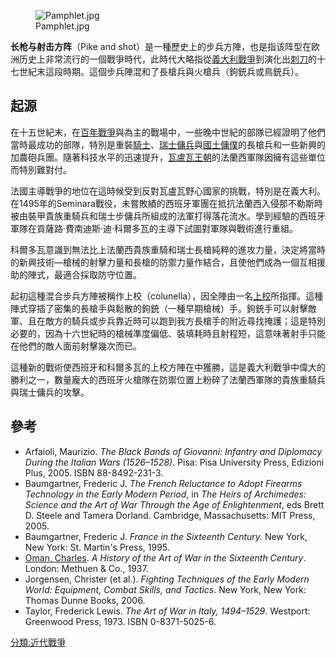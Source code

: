 [[Image:Pamphlet.jpg|thumb]]

'''长枪与射击方阵'''（Pike and shot）是一種歷史上的步兵方陣，也是指该阵型在欧洲历史上非常流行的一個戰爭時代，此時代大略指從[[義大利戰爭|義大利戰爭]]到演化出[[刺刀|刺刀]]的十七世紀末這段時期。這個步兵陣混和了長槍兵與火槍兵（鉤銃兵或鳥銃兵）。

==起源==
在十五世紀末，在[[百年戰爭|百年戰爭]]與{{link-en|勃艮地戰爭|Burgundian Wars}}為主的戰場中，一些晚中世紀的部隊已經證明了他們當時最成功的部隊，特別是重裝[[騎士|騎士]]、[[瑞士傭兵|瑞士傭兵]]與[[國土傭僕|國土傭僕]]的長槍兵和一些新興的加農砲兵團。隨著科技水平的迅速提升，[[瓦盧瓦王朝|瓦盧瓦王朝]]的法蘭西軍隊因擁有這些單位而特別難對付。

法國主導戰爭的地位在這時候受到反對瓦盧瓦野心國家的挑戰，特別是在義大利。在1495年的Seminara戰役，未嘗敗績的西班牙軍團在抵抗法蘭西入侵那不勒斯時被由裝甲貴族重騎兵和瑞士步傭兵所組成的法軍打得落花流水。學到經驗的西班牙軍隊在貢薩路·費南迪斯·迪·科爾多瓦的主導下試圖對軍隊與戰術進行重組。

科爾多瓦意識到無法比上法蘭西貴族重騎和瑞士長槍純粹的進攻力量，決定將當時的新興技術—槍械的射擊力量和長槍的防禦力量作結合，且使他們成為一個互相援助的陣式，最適合採取防守位置。

起初這種混合步兵方陣被稱作上校（colunella），因全陣由一名[[上校|上校]]所指揮。這種陣式穿插了密集的長槍手與鬆散的鉤銃（一種早期槍械）手。鉤銃手可以射擊敵軍、且在敵方的騎兵或步兵靠近時可以跑到我方長槍手的附近尋找掩護；這是特別必要的，因為十六世紀時的槍械準度偏低、裝填耗時且射程短，這意味著射手只能在他們的敵人面前射擊幾次而已。

這種新的戰術使西班牙和科爾多瓦的上校方陣在{{tsl|en|Battle of Cerignola|切里尼奧拉戰役}}中獲勝，這是義大利戰爭中偉大的勝利之一，數量龐大的西班牙火槍隊在防禦位置上粉碎了法蘭西軍隊的貴族重騎兵與瑞士傭兵的攻擊。

==參考==
* Arfaioli, Maurizio. ''The Black Bands of Giovanni: Infantry and Diplomacy During the Italian Wars (1526–1528)''.  Pisa: Pisa University Press, Edizioni Plus, 2005. ISBN 88-8492-231-3.
*Baumgartner, Frederic J.  ''The French Reluctance to Adopt Firearms Technology in the Early Modern Period'', in ''The Heirs of Archimedes: Science and the Art of War Through the Age of Enlightenment'', eds Brett D. Steele and Tamera Dorland.  Cambridge, Massachusetts: MIT Press, 2005.
*Baumgartner, Frederic J. ''France in the Sixteenth Century.'' New York, New York: St. Martin's Press, 1995. 
* [[Charles_Oman|Oman, Charles]]. ''A History of the Art of War in the Sixteenth Century''.  London: Methuen & Co., 1937.
*Jorgensen, Christer (et al.).  ''Fighting Techniques of the Early Modern World: Equipment, Combat Skills, and Tactics''.  New York, New York: Thomas Dunne Books, 2006.
* Taylor, Frederick Lewis. ''The Art of War in Italy, 1494–1529''. Westport: Greenwood Press, 1973. ISBN 0-8371-5025-6.

[[分類:近代戰爭|分類:近代戰爭]]